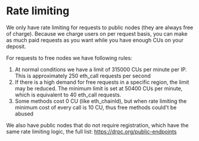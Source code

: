 # Rate limiting

We only have rate limiting for requests to public nodes (they are always free of charge).
Because we charge users on per request basis, you can make as much paid requests as you want while you have enough CUs on your deposit.

For requests to free nodes we have following rules:

1. At normal conditions we have a limit of 315000 CUs per minute per IP. This is approximately 250 eth_call requests per second
2. If there is a high demand for free requests in a specific region, the limit may be reduced. The minimum limit is set at 50400 CUs per minute, which is equivalent to 40 eth_call requests.
3. Some methods cost 0 CU (like eth_chainId), but when rate limiting the minimum cost of every call is 10 CU, thus free methods could't be abused

We also have public nodes that do not require registration, which have the same rate limiting logic, the full list: https://drpc.org/public-endpoints
